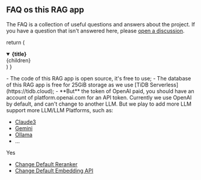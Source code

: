 ## FAQ os this RAG app

The FAQ is a collection of useful questions and answers about the
project. If you have a question that isn't answered here, please
[open a discussion](https://tidb.ai/discord).

  return (
    <details
      open
      className="last-of-type:mb-0 rounded-lg bg-neutral-50 dark:bg-neutral-800 p-2 mt-4"
    >
      <summary>
        <strong className="text-lg">{title}</strong>
      </summary>
      <div className="nx-p-2">{children}</div>
    </details>
  )
}

<FAQBox title="Is this RAG app free?">
- The code of this RAG app is open source, it's free to use;
- The database of this RAG app is free for 25GiB storage as we use [TiDB Serverless](https://tidb.cloud);
- **But** the token of OpenAI paid, you should have an account of platform.openai.com for an API token.
</FAQBox>

<FAQBox title="Can I use a different LLM?">
  Currently we use OpenAI by default, and can't change to another LLM.
  But we play to add more LLM support more LLM/LLM Platforms, such as: 

- [Claude3](https://claude.ai/)
- [Gemini](https://gemini.google.com/)
- [Ollama](https://ollama.ai/)
- ...

</FAQBox>

<FAQBox title="Can I use a different embedding/reranker API?">
  Yes

- [Change Default Reranker](/docs/reranker)
- [Change Default Embedding API](/docs/embedding)

</FAQBox>

